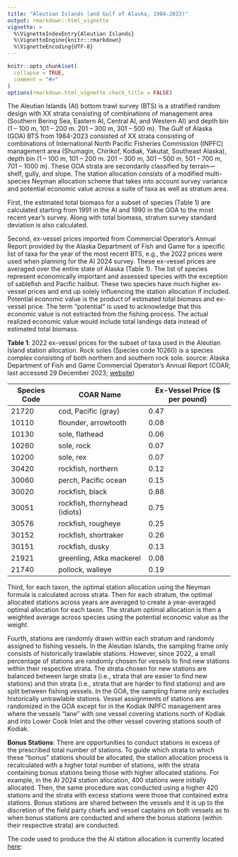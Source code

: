 ```yaml
---
title: "Aleutian Islands (and Gulf of Alaska, 1984-2023)"
output: rmarkdown::html_vignette
vignette: >
  %\VignetteIndexEntry{Aleutian Islands}
  %\VignetteEngine{knitr::rmarkdown}
  %\VignetteEncoding{UTF-8}
---
```


```r
knitr::opts_chunk$set(
  collapse = TRUE,
  comment = "#>"
)
options(rmarkdown.html_vignette.check_title = FALSE)
```

The Aleutian Islands (AI) bottom trawl survey (BTS) is a stratified random design with XX strata consisting of combinations of management area (Southern Bering Sea, Eastern AI, Central AI, and Western AI) and depth bin (1 – 100 m, 101 – 200 m. 201 – 300 m, 301 – 500 m). The Gulf of Alaska (GOA) BTS from 1984-2023 consisted of XX strata consisting of combinations of International North Pacific Fisheries Commission (INPFC) management area (Shumagin, Chirikof, Kodiak, Yakutat, Southeast Alaska), depth bin (1 – 100 m, 101 – 200 m. 201 – 300 m, 301 – 500 m, 501 – 700 m, 701 – 1000 m). These GOA strata are secondarily classified by terrain—shelf, gully, and slope. The station allocation consists of a modified multi-species Neyman allocation scheme that takes into account survey variance and potential economic value across a suite of taxa as well as stratum area. 

First, the estimated total biomass for a subset of species (Table 1) are calculated starting from 1991 in the AI and 1990 in the GOA to the most recent year’s survey. Along with total biomass, stratum survey standard deviation is also calculated.

Second, ex-vessel prices imported from Commercial Operator’s Annual Report provided by the Alaska Department of Fish and Game for a specific list of taxa for the year of the most recent BTS, e.g., the 2022 prices were used when planning for the AI 2024 survey. These ex-vessel prices are averaged over the entire state of Alaska (Table 1). The list of species represent economically important and assessed species with the exception of sablefish and Pacific halibut. These two species have much higher ex-vessel prices and end up solely influencing the station allocation if included. Potential economic value is the product of estimated total biomass and ex-vessel price. The term “potential” is used to acknowledge that this economic value is not extracted from the fishing process. The actual realized economic value would include total landings data instead of estimated total biomass.


**Table 1**: 2022 ex-vessel prices for the subset of taxa used in the Aleutian Island station allocation. Rock soles (Species code 10260) is a species complex consisting of both northern and southern rock sole. source: Alaska Department of Fish and Game Commercial Operator’s Annual Report (COAR; last accessed 29 December 2023; [website](https://www.adfg.alaska.gov/index.cfm?adfg=fishlicense.coar_buying))

|     Species Code    |     COAR Name                          |     Ex-Vessel Price ($ per pound)    |
|---------------------|----------------------------------------|--------------------------------------|
|     21720           |     cod, Pacific (gray)                |     0.47                             |
|     10110           |     flounder, arrowtooth               |     0.08                             |
|     10130           |     sole, flathead                     |     0.06                             |
|     10260           |     sole, rock                         |     0.07                             |
|     10200           |     sole, rex                          |     0.07                             |
|     30420           |     rockfish, northern                 |     0.12                             |
|     30060           |     perch, Pacific ocean               |     0.15                             |
|     30020           |     rockfish, black                    |     0.88                             |
|     30051           |     rockfish, thornyhead   (idiots)    |     0.75                             |
|     30576           |     rockfish, rougheye                 |     0.25                             |
|     30152           |     rockfish, shortraker               |     0.26                             |
|     30151           |     rockfish, dusky                    |     0.13                             |
|     21921           |     greenling, Atka   mackerel         |     0.08                             |
|     21740           |     pollock, walleye                   |     0.19                             |

Third, for each taxon, the optimal station allocation using the Neyman formula is calculated across strata. Then for each stratum, the optimal allocated stations across years are averaged to create a year-averaged optimal allocation for each taxon. The stratum optimal allocation is then a weighted average across species using the potential economic value as the weight. 

Fourth, stations are randomly drawn within each stratum and randomly assigned to fishing vessels. In the Aleutian Islands, the sampling frame only consists of historically trawlable stations. However, since 2022, a small percentage of stations are randomly chosen for vessels to find new stations within their respective strata. The strata chosen for new stations are balanced between large strata (i.e., strata that are easier to find new stations) and thin strata (i.e., strata that are harder to find stations) and are split between fishing vessels. In the GOA, the sampling frame only excludes historically untrawlable stations. Vessel assignments of stations are randomized in the GOA except for in the Kodiak INPFC management area where the vessels “lane” with one vessel covering stations north of Kodiak and into Lower Cook Inlet and the other vessel covering stations south of Kodiak. 

**Bonus Stations**: There are opportunities to conduct stations in excess of the prescribed total number of stations. To guide which strata to which these “bonus” stations should be allocated, the station allocation process is recalculated with a higher total number of stations, with the strata containing bonus stations being those with higher allocated stations. For example, in the AI 2024 station allocation, 400 stations were initially allocated. Then, the same procedure was conducted using a higher 420 stations and the strata with excess stations were those that contained extra stations. Bonus stations are shared between the vessels and it is up to the discretion of the field party chiefs and vessel captains on both vessels as to when bonus stations are conducted and where the bonus stations (within their respective strata) are conducted.

The code used to produce the the AI station allocation is currently located  [here](https://github.com/afsc-gap-products/StationAllocationAIGOA/blob/main/analysis_scripts/AI/AI_2024/station_allocation.R): 
